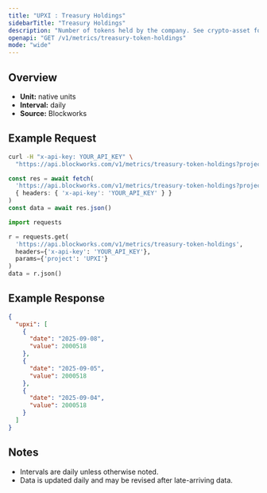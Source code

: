 ```yaml
---
title: "UPXI : Treasury Holdings"
sidebarTitle: "Treasury Holdings"
description: "Number of tokens held by the company. See crypto-asset for asset indicator"
openapi: "GET /v1/metrics/treasury-token-holdings"
mode: "wide"
---
```


## Overview

- **Unit:** native units
- **Interval:** daily
- **Source:** Blockworks

## Example Request

<CodeGroup>

```bash cURL
curl -H "x-api-key: YOUR_API_KEY" \
  "https://api.blockworks.com/v1/metrics/treasury-token-holdings?project=UPXI"
```

```typescript TypeScript
const res = await fetch(
  'https://api.blockworks.com/v1/metrics/treasury-token-holdings?project=UPXI',
  { headers: { 'x-api-key': 'YOUR_API_KEY' } }
)
const data = await res.json()
```

```python Python
import requests

r = requests.get(
  'https://api.blockworks.com/v1/metrics/treasury-token-holdings',
  headers={'x-api-key': 'YOUR_API_KEY'},
  params={'project': 'UPXI'}
)
data = r.json()
```

</CodeGroup>

## Example Response

```json
{
  "upxi": [
    {
      "date": "2025-09-08",
      "value": 2000518
    },
    {
      "date": "2025-09-05",
      "value": 2000518
    },
    {
      "date": "2025-09-04",
      "value": 2000518
    }
  ]
}
```

## Notes
- Intervals are daily unless otherwise noted.
- Data is updated daily and may be revised after late-arriving data.
